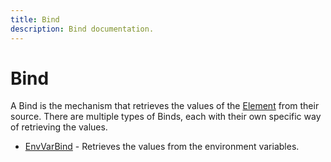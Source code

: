 ```yaml
---
title: Bind
description: Bind documentation.
---
```


# Bind

A Bind is the mechanism that retrieves the values of the [Element](../element.mdx) from their source. There are multiple types of Binds, each with their own specific way of retrieving the values.

- [EnvVarBind](./binds/envVar.mdx) - Retrieves the values from the environment variables.
